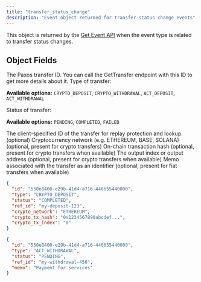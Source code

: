 ```yaml
---
title: "transfer_status_change"
description: "Event object returned for transfer status change events"
---
```


This object is returned by the [Get Event API](/api-reference/events/get-event) when the event type is related to transfer status changes.

## Object Fields

<ResponseField name="id" type="string" required>
The Paxos transfer ID. You can call the GetTransfer endpoint with this ID to get more details about it.
</ResponseField>

<ResponseField name="type" type="string" required>
Type of transfer:

**Available options:** `CRYPTO_DEPOSIT`, `CRYPTO_WITHDRAWAL`, `ACT_DEPOSIT`, `ACT_WITHDRAWAL`
</ResponseField>

<ResponseField name="status" type="string" required>
Status of transfer:

**Available options:** `PENDING`, `COMPLETED`, `FAILED`
</ResponseField>

<ResponseField name="ref_id" type="string">
The client-specified ID of the transfer for replay protection and lookup. (optional)
</ResponseField>

<ResponseField name="crypto_network" type="string">
Cryptocurrency network (e.g. ETHEREUM, BASE, SOLANA) (optional, present for crypto transfers)
</ResponseField>

<ResponseField name="crypto_tx_hash" type="string">
On-chain transaction hash (optional, present for crypto transfers when available)
</ResponseField>

<ResponseField name="crypto_tx_index" type="string">
The output index or output address (optional, present for crypto transfers when available)
</ResponseField>

<ResponseField name="memo" type="string">
Memo associated with the transfer as an identifier (optional, present for fiat transfers when available)
</ResponseField>

<ResponseExample>

```json Crypto Deposit Example
{
  "id": "550e8400-e29b-41d4-a716-446655440000",
  "type": "CRYPTO_DEPOSIT",
  "status": "COMPLETED",
  "ref_id": "my-deposit-123",
  "crypto_network": "ETHEREUM",
  "crypto_tx_hash": "0x1234567890abcdef...",
  "crypto_tx_index": "0"
}
```

```json Fiat Withdrawal Example
{
  "id": "550e8400-e29b-41d4-a716-446655440000",
  "type": "ACT_WITHDRAWAL",
  "status": "PENDING",
  "ref_id": "my-withdrawal-456",
  "memo": "Payment for services"
}
```

</ResponseExample>